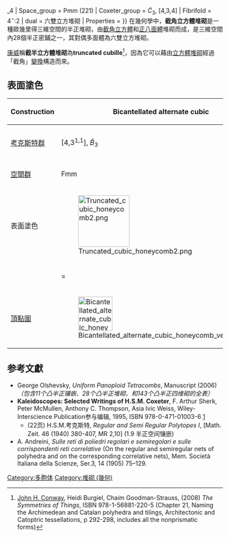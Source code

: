 {{Polytopebox
| name = 截角立方體堆砌
| rotating =
| imagename = HC A2-P3.png
| imagename2 = Truncated cubic tiling.png
| caption2 = 線架圖
| polytope = 截角立方體堆砌
| Type = [[凸均勻堆砌|均勻堆砌]]
| group_type = 
| Dimension = [[三維|3]]
| dim = 
| count = 
| Cell =[[截角立方體|3.8.8]] [[File:Truncated_hexahedron.png|40px]]<br>[[正八面體|{3,4}]] [[File:Uniform_polyhedron-43-t2.svg|40px]]
| Face = [[三角形|{3}]] [[File:fire_symbol_(alchemical).svg|20px]]<BR>[[正八邊形|{8}]] [[File:Ośmiokąt_foremny.PNG|20px]]
| Vertice_type = [[File:Truncated_cubic_honeycomb_verf.png|80px]]<br>Isosceles [[四角錐|四角錐]]
| Coxeter_diagram = {{CDD|node_1|4|node_1|3|node|4|node}}<br>{{CDD|node_1|4|node_1|split1|nodes}} = {{CDD|node_1|4|node_1|3|node|4|node_h0}}
| Schläfli = t{4,3,4} or t<sub>0,1</sub>{4,3,4}
| analogy = [[截角正方形鑲嵌|截角正方形鑲嵌]]
| convex = 
| Symmetry_group = <math>{\tilde{C}}_4</math>
| Space_group = Pm{{overline|3}}m (221)
| Coxeter_group = <math>{\tilde{C}}_3</math>, [4,3,4]
| Fibrifold = 4<sup>−</sup>:2
| dual = 六雙立方堆砌
| Properties = {{link-en|顶点正|vertex-transitive}}
}}
在幾何學中，'''截角立方體堆砌'''是一種歐幾里得三維空間的半正堆砌，由[[截角立方體|截角立方體]]和[[正八面體|正八面體]]堆砌而成，是三維空間內28個半正密鋪之一，其對偶多面體為六雙立方堆砌。

[[康威|康威]]稱'''截半立方體堆砌'''為'''truncated cubille'''<ref>[[John_Horton_Conway|John H. Conway]], Heidi Burgiel, Chaim Goodman-Strauss, (2008) ''The Symmetries of Things'', ISBN 978-1-56881-220-5 (Chapter 21, Naming the Archimedean and Catalan polyhedra and tilings, Architectonic and Catoptric tessellations, p 292-298, includes all the nonprismatic forms)</ref>，因為它可以藉由[[立方體堆砌|立方體堆砌]]經過「截角」[[康威多面體表示法|變換]]構造而來。
== 表面塗色 ==
{| class="wikitable" width=280
!Construction
!Bicantellated alternate cubic
!Truncated cubic honeycomb
|- valign=top
![[考克斯特群|考克斯特群]]
![4,3<sup>1,1</sup>], <math>{\tilde{B}}_3</math>
![4,3,4], <math>{\tilde{C}}_3</math><br>=<[4,3<sup>1,1</sup>]>
|-
![[空間群|空間群]]||Fm{{overline|3}}m||Pm{{overline|3}}m
|- align=center
!表面塗色
|[[Image:Truncated_cubic_honeycomb2.png|120px]]
|[[Image:Truncated_cubic_honeycomb.png|120px]]
|- align=center
!{{link-en|考克斯特符號|Coxeter diagram}}
!{{CDD|node_1|4|node_1|split1|nodes}} = {{CDD|node_1|4|node_1|3|node|4|node_h0}}
!{{CDD|node_1|4|node_1|3|node|4|node}}
|- align=center
![[頂點圖|頂點圖]]
|[[File:Bicantellated_alternate_cubic_honeycomb_verf.png|80px]]
|[[Image:Truncated_cubic_honeycomb_verf.png|80px]]
|}
== 参考文獻 ==
* George Olshevsky, ''Uniform Panoploid Tetracombs'', Manuscript (2006) ''（包含11个凸半正镶嵌、28个凸半正堆砌、和143个凸半正四维砌的全表）''
* '''Kaleidoscopes: Selected Writings of H.S.M. Coxeter''', F. Arthur Sherk, Peter McMullen, Anthony C. Thompson, Asia Ivic Weiss, Wiley-Interscience Publication参与编辑, 1995, ISBN 978-0-471-01003-6 [http://www.wiley.com/WileyCDA/WileyTitle/productCd-0471010030.html] {{Wayback|url=http://www.wiley.com/WileyCDA/WileyTitle/productCd-0471010030.html |date=20160711140441 }}
** (22页) H.S.M.考克斯特, ''Regular and Semi Regular Polytopes I'', [Math. Zeit. 46 (1940) 380-407, MR 2,10] (1.9 半正空间镶嵌)
* A. Andreini, ''Sulle reti di poliedri regolari e semiregolari e sulle corrispondenti reti correlative'' (On the regular and semiregular nets of polyhedra and on the corresponding correlative nets), Mem. Società Italiana della Scienze, Ser.3, 14 (1905) 75–129.
<references/>
[[Category:多胞体|Category:多胞体]]
[[Category:堆砌_(幾何)|Category:堆砌 (幾何)]]